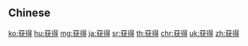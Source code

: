 {{also|獲得}}
==Chinese==
{{zh-see|獲得}}

[[ko:获得]]
[[hu:获得]]
[[mg:获得]]
[[ja:获得]]
[[sr:获得]]
[[th:获得]]
[[chr:获得]]
[[uk:获得]]
[[zh:获得]]